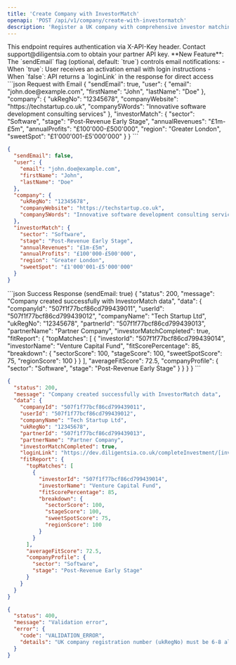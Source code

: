 ```yaml
---
title: 'Create Company with InvestorMatch'
openapi: 'POST /api/v1/company/create-with-investormatch'
description: 'Register a UK company with comprehensive investor matching data'
---
```


<Note>
  This endpoint requires authentication via X-API-Key header. Contact support@diligentsia.com to obtain your partner API key.
</Note>

<Info>
  **New Feature**: The `sendEmail` flag (optional, default: `true`) controls email notifications:
  - When `true`: User receives an activation email with login instructions
  - When `false`: API returns a `loginLink` in the response for direct access
</Info>

<RequestExample>
```json Request with Email
{
  "sendEmail": true,
  "user": {
    "email": "john.doe@example.com",
    "firstName": "John",
    "lastName": "Doe"
  },
  "company": {
    "ukRegNo": "12345678",
    "companyWebsite": "https://techstartup.co.uk",
    "company5Words": "Innovative software development consulting services"
  },
  "investorMatch": {
    "sector": "Software",
    "stage": "Post-Revenue Early Stage",
    "annualRevenues": "£1m-£5m",
    "annualProfits": "£100'000-£500'000",
    "region": "Greater London",
    "sweetSpot": "£1'000'001-£5'000'000"
  }
}
```

```json Request without Email
{
  "sendEmail": false,
  "user": {
    "email": "john.doe@example.com",
    "firstName": "John",
    "lastName": "Doe"
  },
  "company": {
    "ukRegNo": "12345678",
    "companyWebsite": "https://techstartup.co.uk",
    "company5Words": "Innovative software development consulting services"
  },
  "investorMatch": {
    "sector": "Software",
    "stage": "Post-Revenue Early Stage",
    "annualRevenues": "£1m-£5m",
    "annualProfits": "£100'000-£500'000",
    "region": "Greater London",
    "sweetSpot": "£1'000'001-£5'000'000"
  }
}
```
</RequestExample>

<ResponseExample>
```json Success Response (sendEmail: true)
{
  "status": 200,
  "message": "Company created successfully with InvestorMatch data",
  "data": {
    "companyId": "507f1f77bcf86cd799439011",
    "userId": "507f1f77bcf86cd799439012",
    "companyName": "Tech Startup Ltd",
    "ukRegNo": "12345678",
    "partnerId": "507f1f77bcf86cd799439013",
    "partnerName": "Partner Company",
    "investorMatchCompleted": true,
    "fitReport": {
      "topMatches": [
        {
          "investorId": "507f1f77bcf86cd799439014",
          "investorName": "Venture Capital Fund",
          "fitScorePercentage": 85,
          "breakdown": {
            "sectorScore": 100,
            "stageScore": 100,
            "sweetSpotScore": 75,
            "regionScore": 100
          }
        }
      ],
      "averageFitScore": 72.5,
      "companyProfile": {
        "sector": "Software",
        "stage": "Post-Revenue Early Stage"
      }
    }
  }
}
```

```json Success Response (sendEmail: false)
{
  "status": 200,
  "message": "Company created successfully with InvestorMatch data",
  "data": {
    "companyId": "507f1f77bcf86cd799439011",
    "userId": "507f1f77bcf86cd799439012",
    "companyName": "Tech Startup Ltd",
    "ukRegNo": "12345678",
    "partnerId": "507f1f77bcf86cd799439013",
    "partnerName": "Partner Company",
    "investorMatchCompleted": true,
    "loginLink": "https://dev.diligentsia.co.uk/completeInvestment/[investmentId]?companyId=[companyId]&cName=[companyName]&token=[authToken]&userId=[userId]",
    "fitReport": {
      "topMatches": [
        {
          "investorId": "507f1f77bcf86cd799439014",
          "investorName": "Venture Capital Fund",
          "fitScorePercentage": 85,
          "breakdown": {
            "sectorScore": 100,
            "stageScore": 100,
            "sweetSpotScore": 75,
            "regionScore": 100
          }
        }
      ],
      "averageFitScore": 72.5,
      "companyProfile": {
        "sector": "Software",
        "stage": "Post-Revenue Early Stage"
      }
    }
  }
}
```

```json Error Response
{
  "status": 400,
  "message": "Validation error",
  "error": {
    "code": "VALIDATION_ERROR",
    "details": "UK company registration number (ukRegNo) must be 6-8 alphanumeric characters"
  }
}
```
</ResponseExample>